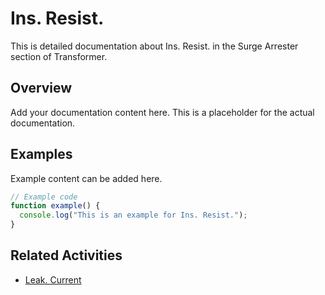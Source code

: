 # Ins. Resist.

This is detailed documentation about Ins. Resist. in the Surge Arrester section of Transformer.

## Overview

Add your documentation content here. This is a placeholder for the actual documentation.

## Examples

Example content can be added here.

```typescript
// Example code
function example() {
  console.log("This is an example for Ins. Resist.");
}
```

## Related Activities

- [Leak. Current](/docs/transformer/surge-arrester/leak-current)
